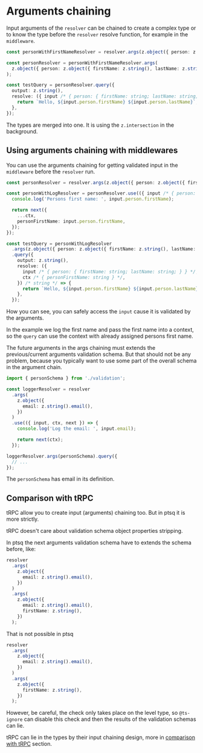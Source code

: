 # Arguments chaining

Input arguments of the `resolver` can be chained to create a complex type or to know the type before the `resolver` resolve function, for example in the `middleware`.

```ts title="server.ts"
const personWithFirstNameResolver = resolver.args(z.object({ person: z.object({ firstName: z.string() }) }));

const personResolver = personWithFirstNameResolver.args(
  z.object({ person: z.object({ firstName: z.string(), lastName: z.string() }) })
);

const testQuery = personResolver.query({
  output: z.string(),
  resolve: ({ input /* { person: { firstName: string; lastName: string; } } */ }) /* string */ => {
    return `Hello, ${input.person.firstName} ${input.person.lastName}`;
  },
});
```

The types are merged into one. It is using the `z.intersection` in the background.

## Using arguments chaining with middlewares

You can use the arguments chaining for getting validated input in the `middleware` before the `resolver` run.

```ts title="server.ts"
const personResolver = resolver.args(z.object({ person: z.object({ firstName: z.string() }) }));

const personWithLogResolver = personResolver.use(({ input /* { person: { firstName: string } } */, ctx, next }) => {
  console.log('Persons first name: ', input.person.firstName);

  return next({
    ...ctx,
    personFirstName: input.person.firstName,
  });
});

const testQuery = personWithLogResolver
  .args(z.object({ person: z.object({ firstName: z.string(), lastName: z.string() }) }))
  .query({
    output: z.string(),
    resolve: ({
      input /* { person: { firstName: string; lastName: string; } } */,
      ctx /* { personFirstName: string } */,
    }) /* string */ => {
      return `Hello, ${input.person.firstName} ${input.person.lastName}`;
    },
  });
```

How you can see, you can safely access the `input` cause it is validated by the arguments.

In the example we log the first name and pass the first name into a context, so the `query` can use the context with already assigned persons first name.

The future arguments in the args chaining must extends the previous/current arguments validation schema. But that should not be any problem, because you typically want to use some part of the overall schema in the argument chain.

```ts title="args chaining must extends the previous schema"
import { personSchema } from './validation';

const loggerResolver = resolver
  .args(
    z.object({
      email: z.string().email(),
    })
  )
  .use(({ input, ctx, next }) => {
    console.log('Log the email: ', input.email);

    return next(ctx);
  });

loggerResolver.args(personSchema).query({
  // ...
});
```

The `personSchema` has email in its definition.

## Comparison with tRPC

tRPC allow you to create input (arguments) chaining too. But in ptsq it is more strictly.

tRPC doesn't care about validation schema object properties stripping.

In ptsq the next arguments validation schema have to extends the schema before, like:

```ts title="args chaining must extends the previous schema"
resolver
  .args(
    z.object({
      email: z.string().email(),
    })
  )
  .args(
    z.object({
      email: z.string().email(),
      firstName: z.string(),
    })
  );
```

That is not possible in ptsq

```ts
resolver
  .args(
    z.object({
      email: z.string().email(),
    })
  )
  .args(
    z.object({
      firstName: z.string(),
    })
  );
```

However, be careful, the check only takes place on the level type, so `@ts-ignore` can disable this check and then the results of the validation schemas can lie.

tRPC can lie in the types by their input chaining design, more in [comparison with tRPC](/comparison#trpc) section.
